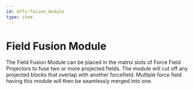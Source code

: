 ```yaml
---
id: mffs:fusion_module
type: item
---
```


# Field Fusion Module

The Field Fusion Module can be placed in the matrix slots of Force Field Projectors to fuse two or more projected fields.
The module will cut off any projected blocks that overlap with another forcefield. Multiple force field having this
module will then be seamlessly merged into one.

<PrefabObtaining />